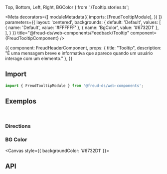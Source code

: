   Top,
  Bottom,
  Left,
  Right,
  BGColor
} from './Tooltip.stories.ts';

<Meta
  decorators={[
    moduleMetadata({
      imports: [FreudTooltipModule],
    })
  ]}
  parameters={{
    layout: 'centered',
    backgrounds: {
      default: 'Default',
      values: [
        { name: 'Default', value: '#FFFFFF' },
        { name: 'BgColor', value: '#6732D1' },
      ],
    }
  }}
title="@freud-ds/web-components/Feedback/Tooltip" component={FreudTooltipComponent} />

<Story name="Storyname-hidden">
  {{
    component: FreudHeaderComponent,
    props: {
      title: "Tooltip",
      description: "É uma mensagem breve e informativa que aparece quando um usuário interage com um elemento."
    },
  }}
</Story>

## <a id="importing"></a>Import

```ts
import { FreudTooltipModule } from '@freud-ds/web-components';
```

## <a id="exemplos"></a>Exemplos
<br />

### Directions
<Canvas>
  <Story story={Top}/>
  <Story story={Bottom}/>
  <Story story={Left}/>
  <Story story={Right}/>
</Canvas>


### BG Color
<Canvas style={{ backgroundColor: '#6732D1' }}>
  <Story story={BgColor}/>
</Canvas>

## <a id="api"></a>API

<ArgsTable of={FreudTooltipComponent} />
